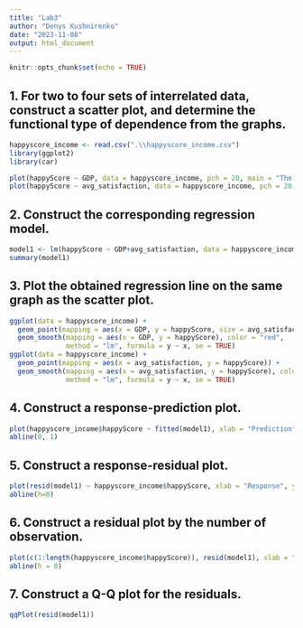 ---
title: "Lab3"
author: "Denys Kushnirenko"
date: "2023-11-08"
output: html_document
---

```{r setup, include=FALSE}
knitr::opts_chunk$set(echo = TRUE)
```
## 1. For two to four sets of interrelated data, construct a scatter plot, and determine the functional type of dependence from the graphs.

```{r, echo=FALSE}
happyscore_income <- read.csv(".\\happyscore_income.csv")
library(ggplot2)
library(car)
```
```{r}
plot(happyScore ~ GDP, data = happyscore_income, pch = 20, main = "The dependence of happiness level on the country's GDP")
plot(happyScore ~ avg_satisfaction, data = happyscore_income, pch = 20, main = "The dependence of happiness level on the level of satisfaction with income")

```

##  2. Construct the corresponding regression model.

```{r}
model1 <- lm(happyScore ~ GDP+avg_satisfaction, data = happyscore_income)
summary(model1)
```

## 3. Plot the obtained regression line on the same graph as the scatter plot.

```{r}
ggplot(data = happyscore_income) +
  geom_point(mapping = aes(x = GDP, y = happyScore, size = avg_satisfaction)) +
  geom_smooth(mapping = aes(x = GDP, y = happyScore), color = "red",
              method = "lm", formula = y ~ x, se = TRUE)
ggplot(data = happyscore_income) +
  geom_point(mapping = aes(x = avg_satisfaction, y = happyScore)) +
  geom_smooth(mapping = aes(x = avg_satisfaction, y = happyScore), color = "red",
              method = "lm", formula = y ~ x, se = TRUE)
```

## 4. Construct a response-prediction plot.

```{r}
plot(happyscore_income$happyScore ~ fitted(model1), xlab = "Prediction", ylab = "Response")
abline(0, 1)
```

## 5. Construct a response-residual plot.

```{r}
plot(resid(model1) ~ happyscore_income$happyScore, xlab = "Response", ylab = "Residuals")
abline(h=0)
```

## 6. Construct a residual plot by the number of observation.

```{r}
plot(c(1:length(happyscore_income$happyScore)), resid(model1), xlab = "Number of observation", ylab = "Residuals")
abline(h = 0)
```

## 7. Construct a Q-Q plot for the residuals.

```{r}
qqPlot(resid(model1))
```










